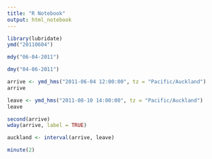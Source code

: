 ```yaml
---
title: "R Notebook"
output: html_notebook
---
```


```r
library(lubridate)
ymd("20110604")

mdy("06-04-2011")

dmy("04-06-2011")
```

```r
arrive <- ymd_hms("2011-06-04 12:00:00", tz = "Pacific/Auckland")
arrive

leave <- ymd_hms("2011-08-10 14:00:00", tz = "Pacific/Auckland")
leave

second(arrive)
wday(arrive, label = TRUE)

auckland <- interval(arrive, leave)

minute(2)
```

